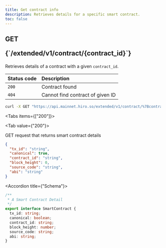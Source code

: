 ```yaml
---
title: Get contract info
description: Retrieves details for a specific smart contract.
toc: false
---
```




<Root>

<API>

<div className='flex-1'>

<h2 className="not-prose mb-2 inline-flex items-center gap-3 font-mono">
  <div className="rounded-lg border px-1 py-0.5 text-xs font-medium border-green-400/50 bg-green-400/20 text-green-600 dark:text-green-400">
    GET
  </div>
  <p className="text-xs break-words overflow-hidden w-[95%]">{`/extended/v1/contract/{contract_id}`}</p>
</h2>

Retrieves details of a contract with a given `contract_id`.

| Status code | Description |
| :----------- | :----------- |
| `200` | Contract found |
| `404` | Cannot find contract of given ID |

</div>

<APIExample>

```bash title="Terminal"
curl -X GET "https://api.mainnet.hiro.so/extended/v1/contract/%7Bcontract_id%7D"
```

<Tabs items={["200"]}>

<Tab value={"200"}>

GET request that returns smart contract details

```json title="Example response"
{
  "tx_id": "string",
  "canonical": true,
  "contract_id": "string",
  "block_height": 0,
  "source_code": "string",
  "abi": "string"
}
```

<Accordions>

<Accordion title={"Schema"}>

```ts
/**
 * A Smart Contract Detail
 */
export interface SmartContract {
  tx_id: string;
  canonical: boolean;
  contract_id: string;
  block_height: number;
  source_code: string;
  abi: string;
}

```

</Accordion>

</Accordions>

</Tab>

</Tabs>

</APIExample>

</API>

</Root>
